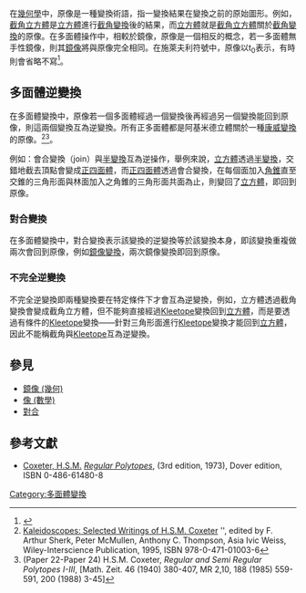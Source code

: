 在[[幾何學|幾何學]]中，原像是一種變換術語，指一變換結果在變換之前的原始圖形。例如，[[截角立方體|截角立方體]]是[[立方體|立方體]]進行[[截角_(幾何)|截角變換]]後的結果，而[[立方體|立方體]]就是[[截角立方體|截角立方體]]關於[[截角_(幾何)|截角變換]]的原像。在多面體操作中，相較於鏡像，原像是一個相反的概念，若一多面體無手性鏡像，則其[[鏡像_(幾何)|鏡像]]將與原像完全相同。在施萊夫利符號中，原像以t<sub>0</sub>表示，有時則會省略不寫<ref>{{cite book | first=Harold Scott MacDonald | last=Coxeter | author-link=Harold Scott MacDonald Coxeter | title=Regular Polytopes | publisher=Dover Publications | edition=Third | oclc=798003 | date=1973 | orig-year=1948 | isbn=0-486-61480-8 | pages=14, 69, 149 | url=http://books.google.com/books?id=iWvXsVInpgMC&lpg=PP1&dq=Regular%20Polytopes&pg=PP1#v=onepage&q=&f=false | access-date=2016-01-20 | archive-date=2016-07-29 | archive-url=https://web.archive.org/web/20160729183125/https://books.google.com/books?id=iWvXsVInpgMC&lpg=PP1&dq=Regular%20Polytopes&pg=PP1#v=onepage&q=&f=false | dead-url=no }}</ref>。

== 多面體逆變換 ==
在多面體變換中，原像若一個多面體經過一個變換後再經過另一個變換能回到原像，則這兩個變換互為逆變換。所有正多面體都是阿基米德立體關於一種[[康威多面體表示法|康威變換]]的原像。<ref>[http://www.wiley.com/WileyCDA/WileyTitle/productCd-0471010030.html Kaleidoscopes: Selected Writings of H.S.M. Coxeter] {{Wayback|url=http://www.wiley.com/WileyCDA/WileyTitle/productCd-0471010030.html |date=20160711140441 }}'', edited by F. Arthur Sherk, Peter McMullen, Anthony C. Thompson, Asia Ivic Weiss, Wiley-Interscience Publication, 1995, ISBN 978-0-471-01003-6</ref><ref>(Paper 22-Paper 24) H.S.M. Coxeter, ''Regular and Semi Regular Polytopes I-III'', [Math. Zeit. 46 (1940) 380-407, MR 2,10, 188 (1985) 559-591, 200 (1988) 3-45]</ref>。


例如：會合變換（join）與[[交錯_(幾何)#半變換|半變換]]互為逆操作，舉例來說，[[立方體|立方體]]透過[[交錯_(幾何)#半變換|半變換]]，交錯地截去頂點會變成[[正四面體|正四面體]]，而[[正四面體|正四面體]]透過會合變換，在每個面加入[[角錐|角錐]]直至交錐的三角形面與林面加入之角錐的三角形面共面為止，則變回了[[立方體|立方體]]，即回到原像。

=== 對合變換 ===
{{main|對合}}
在多面體變換中，對合變換表示該變換的逆變換等於該變換本身，即該變換重複做兩次會回到原像，例如[[鏡像_(幾何)|鏡像變換]]，兩次鏡像變換即回到原像。

=== 不完全逆變換 ===
不完全逆變換即兩種變換要在特定條件下才會互為逆變換，例如，立方體透過截角變換會變成截角立方體，但不能夠直接經過[[Kleetope|Kleetope]]變換回到[[立方體|立方體]]，而是要透過有條件的[[Kleetope|Kleetope]]變換——針對三角形面進行[[Kleetope|Kleetope]]變換才能回到[[立方體|立方體]]，因此不能稱截角與[[Kleetope|Kleetope]]互為逆變換。

== 參見 ==
*[[鏡像_(幾何)|鏡像 (幾何)]]
*[[像_(數學)|像 (數學)]]
*[[對合|對合]]

== 參考文獻 ==
* [[Coxeter|Coxeter, H.S.M.]] ''[[Regular_Polytopes_(book)|Regular Polytopes]]'', (3rd edition, 1973), Dover edition, ISBN 0-486-61480-8
{{reflist}}

{{多面體變換}}

[[Category:多面體變換|Category:多面體變換]]